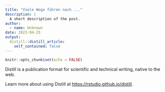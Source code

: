 ```yaml
---
title: "Viele Wege führen nach ..."
description: |
  A short description of the post.
author:
  - name: Unknown
date: 2023-04-25
output:
  distill::distill_article:
    self_contained: false
---
```



```r
knitr::opts_chunk$set(echo = FALSE)
```

Distill is a publication format for scientific and technical writing, native to the web.

Learn more about using Distill at <https://rstudio.github.io/distill>.


